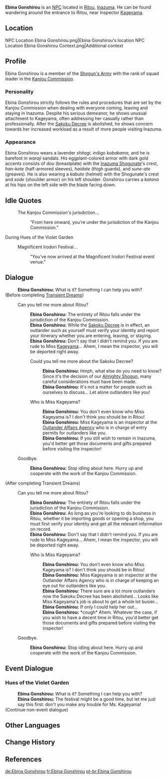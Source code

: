 {{Character Infobox
|type             = NPC
|image            = NPC Ebina Gonshirou.png
|region           = Inazuma
|affiliation      = Kanjou Commission
|title            = Kanjou Commission Squad Leader
|voiceEN          = [https://www.brienneolvera.com/ Brienne Olvera]<ref>Twitter: [https://twitter.com/BrienneOlvera/status/1417883481032601602 EN VA Self Announcement]</ref>
}}
'''Ebina Gonshirou''' is an [[NPC]] located in [[Ritou]], [[Inazuma]]. He can be found wandering around the entrance to Ritou, near Inspector [[Kageyama]].

==Location==
<gallery>
NPC Location Ebina Gonshirou.png|Ebina Gonshirou's location
NPC Location Ebina Gonshirou Context.png|Additional context
</gallery>

==Profile==
Ebina Gonshirou is a member of the [[Shogun's Army]] with the rank of squad leader in the [[Kanjou Commission]].

===Personality===
Ebina Gonshirou strictly follows the rules and procedures that are set by the Kanjou Commission when dealing with everyone coming, leaving and staying in Inazuma. Despite his serious demeanor, he shows unusual attachment to Kageyama, often addressing her casually rather than professionally. After the [[Sakoku Decree]] is abolished, he shows concern towards her increased workload as a result of more people visiting Inazuma.

===Appearance===
Ebina Gonshirou wears a lavender ''shitagi'', indigo ''kobakama'', and he is barefoot in ''waraji'' sandals. His eggplant-colored armor with dark gold accents consists of ''dou'' (breastplate) with the [[Inazuma Shogunate]]'s crest, ''han-kote'' (half-armored sleeves), ''haidate'' (thigh guards), and ''sune-ate'' (greaves). He is also wearing a ''kabuto'' (helmet) with the Shogunate's crest and ''sode'' (shoulder armor) on his left shoulder. Gonshirou carries a ''katana'' at his hips on the left side with the blade facing down.

==Idle Quotes==
{{Dialogue start}}
: {{DIcon|Idle}} The Kanjou Commission's jurisdiction...
:: {{A|VO Ebina Gonshirou 01.ogg}} "From here onward, you're under the jurisdiction of the Kanjou Commission."
{{Dialogue end}}

;During Hues of the Violet Garden
{{Dialogue start}}
: {{DIcon|Idle}} Magnificent Irodori Festival...
:: {{A|VO Ebina Gonshirou Irodori 01.ogg}} "You've now arrived at the Magnificent Irodori Festival event venue."
{{Dialogue end}}

==Dialogue==
{{Dialogue start}}
:'''Ebina Gonshirou:''' What is it? Something I can help you with?
;(Before completing [[Transient Dreams]])
:{{DIcon}} Can you tell me more about Ritou?
::'''Ebina Gonshirou:''' The entirety of Ritou falls under the jurisdiction of the Kanjou Commission.
::'''Ebina Gonshirou:''' While the [[Sakoku Decree]] is in effect, an outlander such as yourself must verify your identity and report your itinerary whether you are entering, leaving, or staying.
::'''Ebina Gonshirou:''' Don't say that I didn't remind you. If you are rude to Miss [[Kageyama]]... Ahem, I mean the inspector, you will be deported right away.
::{{DIcon}} Could you tell me more about the Sakoku Decree?
:::'''Ebina Gonshirou:''' Hmph, what else do you need to know? Since it's the decision of our [[Ei|Almighty Shogun]], many careful considerations must have been made.
:::'''Ebina Gonshirou:''' It's not a matter for people such as ourselves to discuss... Let alone outlanders like you!
::{{DIcon}} Who is Miss Kageyama?
:::'''Ebina Gonshirou:''' You don't even know who Miss Kageyama is? I don't think you should be in Ritou!
:::'''Ebina Gonshirou:''' Miss Kageyama is an inspector at the [[Outlander Affairs Agency]] who is in charge of entry permits for outlanders like you.
:::'''Ebina Gonshirou:''' If you still wish to remain in Inazuma, you'd better get those documents and gifts prepared before visiting the inspector!
:{{DIcon}} Goodbye.
::'''Ebina Gonshirou:''' Stop idling about here. Hurry up and cooperate with the work of the Kanjou Commission.
;(After completing Transient Dreams)
:{{DIcon}} Can you tell me more about Ritou?
::'''Ebina Gonshirou:''' The entirety of Ritou falls under the jurisdiction of the Kanjou Commission.
::'''Ebina Gonshirou:''' As long as you're looking to do business in Ritou, whether it be importing goods or opening a shop, you must first verify your identity and get all the relevant information on record.
::'''Ebina Gonshirou:''' Don't say that I didn't remind you. If you are rude to Miss Kageyama... Ahem, I mean the inspector, you will be deported right away.
::{{DIcon}} Who is Miss Kageyama?
:::'''Ebina Gonshirou:''' You don't even know who Miss Kageyama is? I don't think you should be in Ritou!
:::'''Ebina Gonshirou:''' Miss Kageyama is an inspector at the Outlander Affairs Agency who is in charge of keeping an eye out for outlanders like you.
:::'''Ebina Gonshirou:''' There sure are a lot more outlanders now the Sakoku Decree has been abolished... Looks like Miss Kageyama's job is about to get a whole lot busier...
:::'''Ebina Gonshirou:''' If only I could help her out...
:::'''Ebina Gonshirou:''' *cough* Ahem. Whatever the case, if you wish to have a decent time in Ritou, you'd better get those documents and gifts prepared before visiting the inspector!
:{{DIcon}} Goodbye.
::'''Ebina Gonshirou:''' Stop idling about here. Hurry up and cooperate with the work of the Kanjou Commission.
{{Dialogue end}}

==Event Dialogue==
===Hues of the Violet Garden===
{{Dialogue start}}
:'''Ebina Gonshirou:''' What is it? Something I can help you with?
:'''Ebina Gonshirou:''' The festival might be a good time, but let me just say this first: don't you make any trouble for Ms. Kageyama!
;(Continue non-event dialogue)
{{Dialogue end}}

==Other Languages==
{{Other Languages
|default_hidden = 1
|en      = Ebina Gonshirou
|zhs     = 海老名权四郎
|zhs_rm  = Quánsìláng Hǎilǎomíng
|zht     = 海老名權四郎
|zht_rm  = Quánsìláng Hǎilǎomíng
|ja      = 海老名権四郎
|ja_rm   = Ebina Gonshirou
|ko      = 에비나 곤시로
|ko_rm   = Ebina Gonsiro
|es      = Ebina Gonshirou
|fr      = Ebina Gonshirou
|ru      = Эбина Гонсиро
|th      = Ebina Gonshirou
|vi      = Ebina Gonshirou
|de      = Ebina Gonshirou
|id      = Ebina Gonshirou
|pt      = Ebina Gonshirou
|tr      = Ebina Gonshirou
|it      = Ebina Gonshirou
}}

==Change History==
{{Change History|2.0}}

==References==
{{Reflist}}

[[de:Ebina Gonshirou]]
[[fr:Ebina Gonshirou]]
[[pt-br:Ebina Gonshirou]]